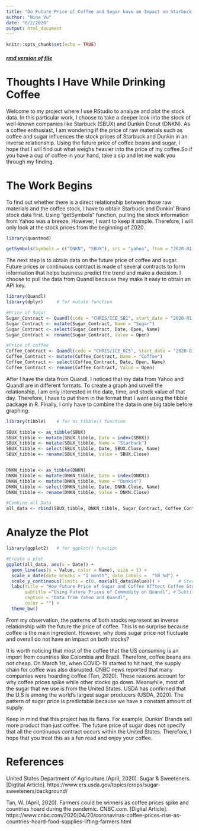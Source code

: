 ```yaml
---
title: "Do Future Price of Coffee and Sugar have an Impact on Starbuck and Dunkin Brand's stock?"
author: "Nina Vu"
date: "8/2/2020"
output: html_document
---
```


```r
knitr::opts_chunk$set(echo = TRUE)
```

<h5>[rmd version of file](coffeeandsugar.Rmd)</h5>

# Thoughts I Have While Drinking Coffee {#anchor}

Welcome to my project where I use RStudio to analyze and plot the stock data. In this particular work, I choose to take a deeper look into the stock of well-known companies like Starbuck (SBUX) and Dunkin Donut (DNKN). As a coffee enthusiast, I am wondering if the price of raw materials such as coffee and sugar influences the stock prices of Starbuck and Dunkin in an inverse relationship. Using the future price of coffee beans and sugar, I hope that I will find out what weighs heavier into the price of my coffee.So if you have a cup of coffee in your hand, take a sip and let me walk you through my finding.


# The Work Begins


To find out whether there is a direct relationship between those raw materials and the coffee stock, I have to obtain Starbuck and Dunkin' Brand stock data first. Using “getSymbols” function, pulling the stock information from Yahoo was a breeze. However, I want to keep it simple. Therefore, I will only look at the stock prices from the beginning of 2020.

``` r
library(quantmod)

getSymbols(Symbols = c("DNKN", "SBUX"), src = "yahoo", from = "2020-01-01", to = Sys.Date(), auto.assign = TRUE)

```


The next step is to obtain data on the future price of coffee and sugar. Future prices or continuous contract is made of several contracts to form information that helps business predict the trend and make a decision. I choose to pull the data from Quandl because they make it easy to obtain an API key.

```r
library(Quandl)
library(dplyr)     # for mutate function

#Price of Sugar
Sugar_Contract <- Quandl(code = "CHRIS/ICE_SB1", start_date = "2020-01-01", api_key = "uZELH75uxUZH1ck7iNPF")
Sugar_Contract <- mutate(Sugar_Contract, Name = "Sugar")
Sugar_Contract <- select(Sugar_Contract, Date, Open, Name)
Sugar_Contract <- rename(Sugar_Contract, Value = Open)

#Price of coffee
Coffee_Contract <- Quandl(code = "CHRIS/ICE_KC5", start_date = "2020-01-01", api_key = "uZELH75uxUZH1ck7iNPF")
Coffee_Contract <- mutate(Coffee_Contract, Name = "Coffee")
Coffee_Contract <- select(Coffee_Contract, Date, Open, Name)
Coffee_Contract <- rename(Coffee_Contract, Value = Open)

```

After I have the data from Quandl, I noticed that my data from Yahoo and Quandl are in different formats. To create a graph and unveil the relationship, I am only interested in the date, time, and stock value of that day. Therefore, I have to put them in the format that I want using the tibble package in R.  Finally, I only have to combine the data in one big table before graphing.

```r
library(tibble)    # for as_tibble() function

SBUX_tibble <- as_tibble(SBUX)
SBUX_tibble <- mutate(SBUX_tibble, Date = index(SBUX))
SBUX_tibble <- mutate(SBUX_tibble, Name = "Starbuck")
SBUX_tibble <- select(SBUX_tibble, Date, SBUX.Close, Name)
SBUX_tibble <- rename(SBUX_tibble, Value = SBUX.Close)


DNKN_tibble <- as_tibble(DNKN) 
DNKN_tibble <- mutate(DNKN_tibble, Date = index(DNKN))
DNKN_tibble <- mutate(DNKN_tibble, Name = "Dunkin")
DNKN_tibble <- select(DNKN_tibble, Date, DNKN.Close, Name)
DNKN_tibble <- rename(DNKN_tibble, Value = DNKN.Close)

```


```r

#Combine all Data
all_data <- rbind(SBUX_tibble, DNKN_tibble, Sugar_Contract, Coffee_Contract)

```


# Analyze the Plot


```r
library(ggplot2)   # for ggplot() function

#Create a plot
ggplot(all_data, aes(x = Date)) +
  geom_line(aes(y = Value, color = Name), size = 1) +
  scale_x_date(date_breaks = "1 month", date_labels =  "%B %d") + 
  scale_y_continuous(limits = c(0, max(all_data$Value))) +       # Start the y axis at 0 instead of minimum value
  labs(title = "How Future Price of Sugar and Coffee Afftect Coffee Stock Prices",
       subtitle ="Using Future Prices of Commodity on Quandl", # Subtitle
       caption = "Data from Yahoo and Quandl",
       color = "") +
  theme_bw()
```


From my observation, the patterns of both stocks represent an inverse relationship with the future the price of coffee. This is no surprise because coffee is the main ingredient. However, why does sugar price not fluctuate and overall do not have an impact on both stocks?

It is worth noticing that most of the coffee that the US consuming is an import from countries like Colombia and Brazil. Therefore, coffee beans are not cheap. On March 1st, when COVID-19 started to hit hard, the supply chain for coffee was also disrupted. CNBC news reported that many companies were hoarding coffee (Tan, 2020). These reasons account for why coffee prices spike while other stocks go down. Meanwhile, most of the sugar that we use is from the United States. USDA has confirmed that the U.S  is among the world's largest sugar producers (USDA, 2020). The pattern of sugar price is predictable because we have a constant amount of supply.

Keep in mind that this project has its flaws. For example, Dunkin' Brands sell more product than just coffee. The future price of sugar does not specify that all the continuous contract occurs within the United States. Therefore, I hope that you treat this as a fun read and enjoy your coffee.


# References


United States Department of Agriculture.(April, 2020). Sugar & Sweeteners. [Digtital Article]. https://www.ers.usda.gov/topics/crops/sugar-sweeteners/background/


Tan, W. (April, 2020). Farmers could be winners as coffee prices spike and countries hoard during the pandemic. CNBC.com. [Digital Article]. https://www.cnbc.com/2020/04/20/coronavirus-coffee-prices-rise-as-countries-hoard-food-supplies-lifting-farmers.html




